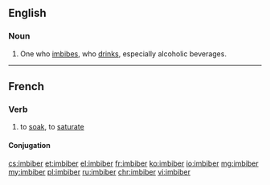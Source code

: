 ==English==

===Noun===
{{en-noun}}

# One who [[imbibe]]s, who [[drink]]s, especially alcoholic beverages.

----

==French==

===Verb===
{{fr-verb}}

# to [[soak]], to [[saturate]]

====Conjugation====
{{fr-conj-er|imbib|avoir}}

[[cs:imbiber]]
[[et:imbiber]]
[[el:imbiber]]
[[fr:imbiber]]
[[ko:imbiber]]
[[io:imbiber]]
[[mg:imbiber]]
[[my:imbiber]]
[[pl:imbiber]]
[[ru:imbiber]]
[[chr:imbiber]]
[[vi:imbiber]]